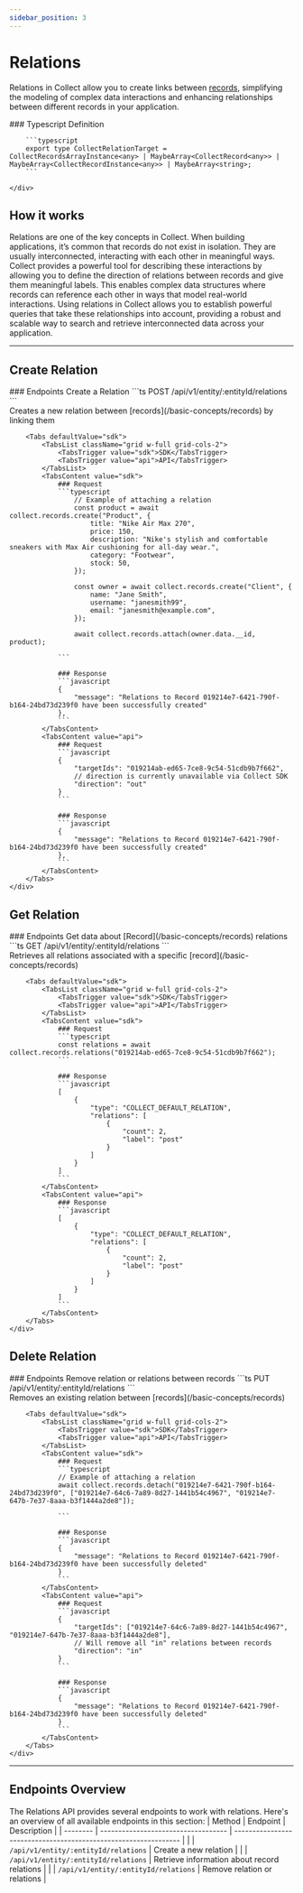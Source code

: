 ```yaml
---
sidebar_position: 3
---
```



# Relations

Relations in Collect allow you to create links between [records](/basic-concepts/records), simplifying the modeling of complex data interactions and enhancing relationships between different records in your application.

<div className="grid xl:grid-cols-5 grid-cols-1 gap-8">
    <div className="col-span-5">
        ### Typescript Definition

        ```typescript
        export type CollectRelationTarget = CollectRecordsArrayInstance<any> | MaybeArray<CollectRecord<any>> | MaybeArray<CollectRecordInstance<any>> | MaybeArray<string>;
        ```

    </div>
</div>

## How it works
Relations are one of the key concepts in Collect. When building applications, it’s common that records do not exist in isolation. They are usually interconnected, interacting with each other in meaningful ways.
Collect provides a powerful tool for describing these interactions by allowing you to define the direction of relations between records and give them meaningful labels. This enables complex data structures where records can reference each other in ways that model real-world interactions.
Using relations in Collect allows you to establish powerful queries that take these relationships into account, providing a robust and scalable way to search and retrieve interconnected data across your application.

---

## Create Relation

<div className="grid xl:grid-cols-5 grid-cols-1 gap-8">
    <div className="xl:order-last col-span-2">
        ### Endpoints
        Create a Relation
        ```ts
        POST /api/v1/entity/:entityId/relations
        ```
    </div>
    <div className="col-span-3">
        Creates a new relation between [records](/basic-concepts/records) by linking them

        <Tabs defaultValue="sdk">
            <TabsList className="grid w-full grid-cols-2">
                <TabsTrigger value="sdk">SDK</TabsTrigger>
                <TabsTrigger value="api">API</TabsTrigger>
            </TabsList>
            <TabsContent value="sdk">
                ### Request
                ```typescript
                    // Example of attaching a relation
                    const product = await collect.records.create("Product", {
                        title: "Nike Air Max 270",
                        price: 150,
                        description: "Nike's stylish and comfortable sneakers with Max Air cushioning for all-day wear.",
                        category: "Footwear",
                        stock: 50,
                    });

                    const owner = await collect.records.create("Client", {
                        name: "Jane Smith",
                        username: "janesmith99",
                        email: "janesmith@example.com",
                    });

                    await collect.records.attach(owner.data.__id, product);

                ```

                ### Response
                ```javascript
                {
                    "message": "Relations to Record 019214e7-6421-790f-b164-24bd73d239f0 have been successfully created"
                },
                ```
            </TabsContent>
            <TabsContent value="api">
                ### Request
                ```javascript
                {
                    "targetIds": "019214ab-ed65-7ce8-9c54-51cdb9b7f662",
                    // direction is currently unavailable via Collect SDK
                    "direction": "out"
                }
                ```

                ### Response
                ```javascript
                {
                    "message": "Relations to Record 019214e7-6421-790f-b164-24bd73d239f0 have been successfully created"
                },
                ```
            </TabsContent>
        </Tabs>
    </div>
</div>

## Get Relation

<div className="grid xl:grid-cols-5 grid-cols-1 gap-8">
    <div className="xl:order-last col-span-2">
        ### Endpoints
        Get data about [Record](/basic-concepts/records) relations
        ```ts
        GET /api/v1/entity/:entityId/relations
        ```
    </div>
    <div className="col-span-3">
        Retrieves all relations associated with a specific [record](/basic-concepts/records)

        <Tabs defaultValue="sdk">
            <TabsList className="grid w-full grid-cols-2">
                <TabsTrigger value="sdk">SDK</TabsTrigger>
                <TabsTrigger value="api">API</TabsTrigger>
            </TabsList>
            <TabsContent value="sdk">
                ### Request
                ```typescript
                const relations = await collect.records.relations("019214ab-ed65-7ce8-9c54-51cdb9b7f662");
                ```

                ### Response
                ```javascript
                [
                    {
                        "type": "COLLECT_DEFAULT_RELATION",
                        "relations": [
                            {
                                "count": 2,
                                "label": "post"
                            }
                        ]
                    }
                ]
                ```
            </TabsContent>
            <TabsContent value="api">
                ### Response
                ```javascript
                [
                    {
                        "type": "COLLECT_DEFAULT_RELATION",
                        "relations": [
                            {
                                "count": 2,
                                "label": "post"
                            }
                        ]
                    }
                ]
                ```
            </TabsContent>
        </Tabs>
    </div>
</div>

## Delete Relation

<div className="grid xl:grid-cols-5 grid-cols-1 gap-8">
    <div className="xl:order-last col-span-2">
        ### Endpoints
        Remove relation or relations between records
        ```ts
        PUT /api/v1/entity/:entityId/relations
        ```
    </div>
    <div className="col-span-3">
        Removes an existing relation between [records](/basic-concepts/records)

        <Tabs defaultValue="sdk">
            <TabsList className="grid w-full grid-cols-2">
                <TabsTrigger value="sdk">SDK</TabsTrigger>
                <TabsTrigger value="api">API</TabsTrigger>
            </TabsList>
            <TabsContent value="sdk">
                ### Request
                ```typescript
                // Example of attaching a relation
                await collect.records.detach("019214e7-6421-790f-b164-24bd73d239f0", ["019214e7-64c6-7a89-8d27-1441b54c4967", "019214e7-647b-7e37-8aaa-b3f1444a2de8"]);

                ```

                ### Response
                ```javascript
                {
                    "message": "Relations to Record 019214e7-6421-790f-b164-24bd73d239f0 have been successfully deleted"
                }
                ```
            </TabsContent>
            <TabsContent value="api">
                ### Request
                ```javascript
                {
                    "targetIds": ["019214e7-64c6-7a89-8d27-1441b54c4967", "019214e7-647b-7e37-8aaa-b3f1444a2de8"],
                    // Will remove all "in" relations between records
                    "direction": "in"
                }
                ```

                ### Response
                ```javascript
                {
                    "message": "Relations to Record 019214e7-6421-790f-b164-24bd73d239f0 have been successfully deleted"
                }
                ```
            </TabsContent>
        </Tabs>
    </div>
</div>

---

## Endpoints Overview
The Relations API provides several endpoints to work with relations. Here's an overview of all available endpoints in this section:
| Method | Endpoint | Description |
| -------- | ----------------------------------- | --------------------------------------------------------------- |
| <Method method="POST" color="#2e8555"/> | `/api/v1/entity/:entityId/relations` | Create a new relation |
| <Method method="GET" color="#4287f5"/> | `/api/v1/entity/:entityId/relations` | Retrieve information about record relations |
| <Method method="PUT" color="#f5a742"/> | `/api/v1/entity/:entityId/relations` | Remove relation or relations |

